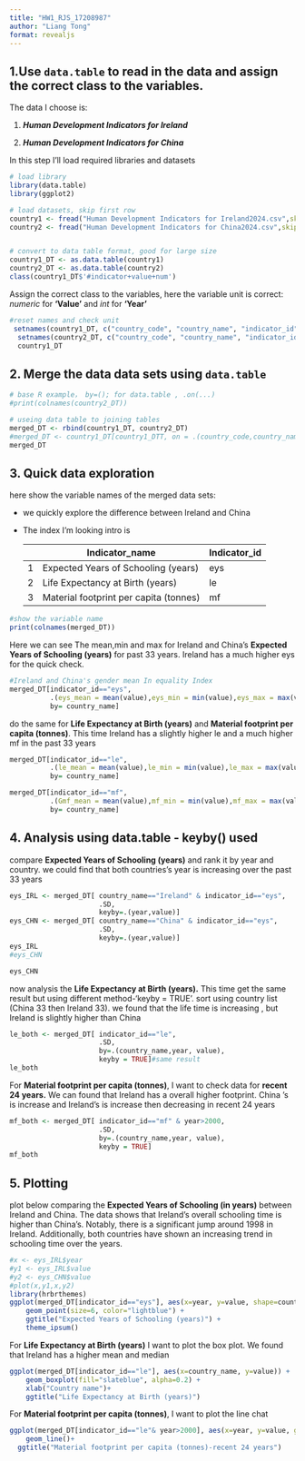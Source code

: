 ```yaml
---
title: "HW1_RJS_17208987"
author: "Liang Tong"
format: revealjs
---
```


## 1.Use `data.table` to read in the data and assign the correct class to the variables.

The data I choose is:

1.  ***Human Development Indicators for Ireland***

2.  ***Human Development Indicators for China***

In this step I'll load required libraries and datasets

```r
# load library
library(data.table)
library(ggplot2)

# load datasets, skip first row
country1 <- fread("Human Development Indicators for Ireland2024.csv",skip=1)
country2 <- fread("Human Development Indicators for China2024.csv",skip=1)


# convert to data table format, good for large size
country1_DT <- as.data.table(country1)
country2_DT <- as.data.table(country2)
class(country1_DT$'#indicator+value+num')
```

Assign the correct class to the variables, here the variable unit is correct: *numeric* for **'Value'** and *int* for **'Year'**

```r
#reset names and check unit
 setnames(country1_DT, c("country_code", "country_name", "indicator_id", "indicator_name", "index_id", "index_name", "value", "year"))
  setnames(country2_DT, c("country_code", "country_name", "indicator_id", "indicator_name", "index_id", "index_name", "value", "year"))
  country1_DT
```

## 2. Merge the data data sets using `data.table`

```r
# base R example， by=(); for data.table , .on(...)
#print(colnames(country2_DT))

# useing data table to joining tables
merged_DT <- rbind(country1_DT, country2_DT) 
#merged_DT <- country1_DT[country1_DTT, on = .(country_code,country_name, #indicator_id,indicator_name, index_id,index_name, value, year)]
merged_DT
```

## 3. Quick data exploration

here show the variable names of the merged data sets:

-   we quickly explore the difference between Ireland and China

-   The index I'm looking intro is

    |     | Indicator_name                         | Indicator_id |
    |-----|----------------------------------------|--------------|
    | 1   | Expected Years of Schooling (years)    | eys          |
    | 2   | Life Expectancy at Birth (years)       | le           |
    | 3   | Material footprint per capita (tonnes) | mf           |

```r
#show the variable name
print(colnames(merged_DT))
```

Here we can see The mean,min and max for Ireland and China's **Expected Years of Schooling (years)** for past 33 years. Ireland has a much higher eys for the quick check.

```r
#Ireland and China's gender mean In equality Index
merged_DT[indicator_id=="eys", 
          .(eys_mean = mean(value),eys_min = min(value),eys_max = max(value), .N),
          by= country_name]
```

do the same for **Life Expectancy at Birth (years)** and **Material footprint per capita (tonnes)**. This time Ireland has a slightly higher le and a much higher mf in the past 33 years

```r
merged_DT[indicator_id=="le", 
          .(le_mean = mean(value),le_min = min(value),le_max = max(value), .N),
          by= country_name]
```

```r
merged_DT[indicator_id=="mf", 
          .(Gmf_mean = mean(value),mf_min = min(value),mf_max = max(value), .N),
          by= country_name]
```

## 4. Analysis using data.table - keyby() used

compare **Expected Years of Schooling (years)** and rank it by year and country. we could find that both countries's year is increasing over the past 33 years

```r
eys_IRL <- merged_DT[ country_name=="Ireland" & indicator_id=="eys",
                      .SD,
                      keyby=.(year,value)]
eys_CHN <- merged_DT[ country_name=="China" & indicator_id=="eys",
                      .SD,
                      keyby=.(year,value)]
eys_IRL
#eys_CHN
```

```r
eys_CHN
```

now analysis the **Life Expectancy at Birth (years).** This time get the same result but using different method-'keyby = TRUE'. sort using country list (China 33 then Ireland 33). we found that the life time is increasing , but Ireland is slightly higher than China

```r
le_both <- merged_DT[ indicator_id=="le",
                      .SD,
                      by=.(country_name,year, value),
                      keyby = TRUE]#same result
le_both
```

For **Material footprint per capita (tonnes)**, I want to check data for **recent 24 years.** We can found that Ireland has a overall higher footprint. China 's is increase and Ireland's is increase then decreasing in recent 24 years

```r
mf_both <- merged_DT[ indicator_id=="mf" & year>2000,
                      .SD,
                      by=.(country_name,year, value),
                      keyby = TRUE]
mf_both
```

## 5. Plotting

plot below comparing the **Expected Years of Schooling (in years)** between Ireland and China. The data shows that Ireland's overall schooling time is higher than China's. Notably, there is a significant jump around 1998 in Ireland. Additionally, both countries have shown an increasing trend in schooling time over the years.

```r
#x <- eys_IRL$year
#y1 <- eys_IRL$value
#y2 <- eys_CHN$value
#plot(x,y1,x,y2)
library(hrbrthemes)
ggplot(merged_DT[indicator_id=="eys"], aes(x=year, y=value, shape=country_name)) + 
    geom_point(size=6, color="lightblue") +
    ggtitle("Expected Years of Schooling (years)") +
    theme_ipsum()


```

For **Life Expectancy at Birth (years)** I want to plot the box plot. We found that Ireland has a higher mean and median

```r
ggplot(merged_DT[indicator_id=="le"], aes(x=country_name, y=value)) + 
    geom_boxplot(fill="slateblue", alpha=0.2) + 
    xlab("Country name")+
    ggtitle("Life Expectancy at Birth (years)")
```

For **Material footprint per capita (tonnes)**, I want to plot the line chat

```r
ggplot(merged_DT[indicator_id=="le"& year>2000], aes(x=year, y=value, group=country_name, color=country_name)) +
    geom_line()+
  ggtitle("Material footprint per capita (tonnes)-recent 24 years")
```
